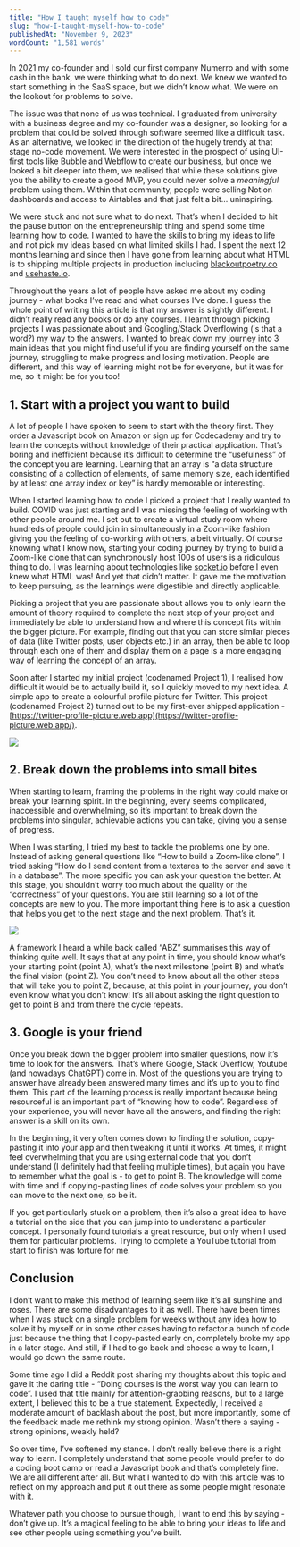 ```yaml
---
title: "How I taught myself how to code"
slug: "how-I-taught-myself-how-to-code"
publishedAt: "November 9, 2023"
wordCount: "1,581 words"
---
```


In 2021 my co-founder and I sold our first company Numerro and with some cash in the bank, we were thinking what to do next. We knew we wanted to start something in the SaaS space, but we didn’t know what. We were on the lookout for problems to solve.

The issue was that none of us was technical. I graduated from university with a business degree and my co-founder was a designer, so looking for a problem that could be solved through software seemed like a difficult task. As an alternative, we looked in the direction of the hugely trendy at that stage no-code movement. We were interested in the prospect of using UI-first tools like Bubble and Webflow to create our business, but once we looked a bit deeper into them, we realised that while these solutions give you the ability to create a good MVP, you could never solve a _meaningful_ problem using them. Within that community, people were selling Notion dashboards and access to Airtables and that just felt a bit… uninspiring.

We were stuck and not sure what to do next. That’s when I decided to hit the pause button on the entrepreneurship thing and spend some time learning how to code. I wanted to have the skills to bring my ideas to life and not pick my ideas based on what limited skills I had. I spent the next 12 months learning and since then I have gone from learning about what HTML is to shipping multiple projects in production including [blackoutpoetry.co](http://blackoutpoetry.co) and [usehaste.io](https://www.notion.so/And-we-re-live-usehaste-io-ac4435f6c243498e9404de58d823febf?pvs=21).

Throughout the years a lot of people have asked me about my coding journey - what books I’ve read and what courses I’ve done. I guess the whole point of writing this article is that my answer is slightly different. I didn’t really read any books or do any courses. I learnt through picking projects I was passionate about and Googling/Stack Overflowing (is that a word?) my way to the answers. I wanted to break down my journey into 3 main ideas that you might find useful if you are finding yourself on the same journey, struggling to make progress and losing motivation. People are different, and this way of learning might not be for everyone, but it was for me, so it might be for you too!

## 1. Start with a project you want to build

A lot of people I have spoken to seem to start with the theory first. They order a Javascript book on Amazon or sign up for Codecademy and try to learn the concepts without knowledge of their practical application. That’s boring and inefficient because it’s difficult to determine the “usefulness” of the concept you are learning. Learning that an array is “a data structure consisting of a collection of elements, of same memory size, each identified by at least one array index or key” is hardly memorable or interesting.

When I started learning how to code I picked a project that I really wanted to build. COVID was just starting and I was missing the feeling of working with other people around me. I set out to create a virtual study room where hundreds of people could join in simultaneously in a Zoom-like fashion giving you the feeling of co-working with others, albeit virtually. Of course knowing what I know now, starting your coding journey by trying to build a Zoom-like clone that can synchronously host 100s of users is a ridiculous thing to do. I was learning about technologies like [socket.io](http://socket.io) before I even knew what HTML was! And yet that didn’t matter. It gave me the motivation to keep pursuing, as the learnings were digestible and directly applicable.

Picking a project that you are passionate about allows you to only learn the amount of theory required to complete the next step of your project and immediately be able to understand how and where this concept fits within the bigger picture. For example, finding out that you can store similar pieces of data (like Twitter posts, user objects etc.) in an array, then be able to loop through each one of them and display them on a page is a more engaging way of learning the concept of an array.

Soon after I started my initial project (codenamed Project 1), I realised how difficult it would be to actually build it, so I quickly moved to my next idea. A simple app to create a colourful profile picture for Twitter. This project (codenamed Project 2) turned out to be my first-ever shipped application - [https://twitter-profile-picture.web.app](https://twitter-profile-picture.web.app/).

<img src="/img/writing/twitter-project.png" />

## 2. Break down the problems into small bites

When starting to learn, framing the problems in the right way could make or break your learning spirit. In the beginning, every seems complicated, inaccessible and overwhelming, so it’s important to break down the problems into singular, achievable actions you can take, giving you a sense of progress.

When I was starting, I tried my best to tackle the problems one by one. Instead of asking general questions like “How to build a Zoom-like clone”, I tried asking “How do I send content from a textarea to the server and save it in a database”. The more specific you can ask your question the better. At this stage, you shouldn’t worry too much about the quality or the “correctness” of your questions. You are still learning so a lot of the concepts are new to you. The more important thing here is to ask a question that helps you get to the next stage and the next problem. That’s it.

<img src="/img/writing/coding.png" />

A framework I heard a while back called “ABZ” summarises this way of thinking quite well. It says that at any point in time, you should know what’s your starting point (point A), what’s the next milestone (point B) and what’s the final vision (point Z). You don’t need to know about all the other steps that will take you to point Z, because, at this point in your journey, you don’t even know what you don’t know! It’s all about asking the right question to get to point B and from there the cycle repeats.

## 3. Google is your friend

Once you break down the bigger problem into smaller questions, now it’s time to look for the answers. That’s where Google, Stack Overflow, Youtube (and nowadays ChatGPT) come in. Most of the questions you are trying to answer have already been answered many times and it’s up to you to find them. This part of the learning process is really important because being resourceful is an important part of “knowing how to code”. Regardless of your experience, you will never have all the answers, and finding the right answer is a skill on its own.

In the beginning, it very often comes down to finding the solution, copy-pasting it into your app and then tweaking it until it works. At times, it might feel overwhelming that you are using external code that you don’t understand (I definitely had that feeling multiple times), but again you have to remember what the goal is - to get to point B. The knowledge will come with time and if copying-pasting lines of code solves your problem so you can move to the next one, so be it.

If you get particularly stuck on a problem, then it’s also a great idea to have a tutorial on the side that you can jump into to understand a particular concept. I personally found tutorials a great resource, but only when I used them for particular problems. Trying to complete a YouTube tutorial from start to finish was torture for me.

## Conclusion

I don’t want to make this method of learning seem like it’s all sunshine and roses. There are some disadvantages to it as well. There have been times when I was stuck on a single problem for weeks without any idea how to solve it by myself or in some other cases having to refactor a bunch of code just because the thing that I copy-pasted early on, completely broke my app in a later stage. And still, if I had to go back and choose a way to learn, I would go down the same route.

Some time ago I did a Reddit post sharing my thoughts about this topic and gave it the daring title - “Doing courses is the worst way you can learn to code”. I used that title mainly for attention-grabbing reasons, but to a large extent, I believed this to be a true statement. Expectedly, I received a moderate amount of backlash about the post, but more importantly, some of the feedback made me rethink my strong opinion. Wasn’t there a saying - strong opinions, weakly held?

So over time, I’ve softened my stance. I don’t really believe there is a right way to learn. I completely understand that some people would prefer to do a coding boot camp or read a Javascript book and that’s completely fine. We are all different after all. But what I wanted to do with this article was to reflect on my approach and put it out there as some people might resonate with it.

Whatever path you choose to pursue though, I want to end this by saying - don’t give up. It’s a magical feeling to be able to bring your ideas to life and see other people using something you’ve built.
